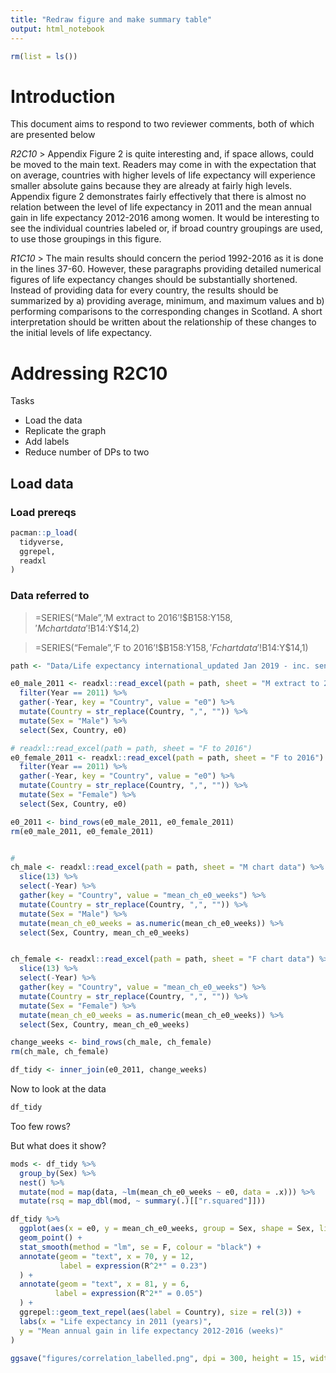 ```yaml
---
title: "Redraw figure and make summary table"
output: html_notebook
---
```


```r
rm(list = ls())

```
# Introduction

This document aims to respond to two reviewer comments, both of which are presented below

*R2C10*
> Appendix Figure 2 is quite interesting and, if space allows, could be moved to the main text. Readers may come in with the expectation that on average, countries with higher levels of life expectancy will experience smaller absolute gains because they are already at fairly high levels. Appendix figure 2 demonstrates fairly effectively that there is almost no relation between the level of life expectancy in 2011 and the mean annual gain in life expectancy 2012-2016 among women. It would be interesting to see the individual countries labeled or, if broad country groupings are used, to use those groupings in this figure.



*R1C10*
> The main results should concern the period 1992-2016 as it is done in the lines 37-60. However, these paragraphs providing detailed numerical figures of life expectancy changes should be substantially shortened. Instead of providing data for every country, the results should be summarized by a) providing average, minimum, and maximum values and b) performing comparisons to the corresponding changes in Scotland. A short interpretation should be written about the relationship of these changes to the initial levels of life expectancy.

# Addressing R2C10

Tasks

* Load the data 
* Replicate the graph
* Add labels
* Reduce number of DPs to two

## Load data 


### Load prereqs

```r
pacman::p_load(
  tidyverse,
  ggrepel,
  readxl
)

```

### Data referred to 

> =SERIES("Male",'M extract to 2016'!$B$158:$Y$158,'M chart data'!$B$14:$Y$14,2)

> =SERIES("Female",'F to 2016'!$B$158:$Y$158,'F chart data'!$B$14:$Y$14,1)




```r
path <- "Data/Life expectancy international_updated Jan 2019 - inc. sensitivity analysis.xlsx"

e0_male_2011 <- readxl::read_excel(path = path, sheet = "M extract to 2016") %>% 
  filter(Year == 2011) %>% 
  gather(-Year, key = "Country", value = "e0") %>% 
  mutate(Country = str_replace(Country, ",", "")) %>% 
  mutate(Sex = "Male") %>% 
  select(Sex, Country, e0)

# readxl::read_excel(path = path, sheet = "F to 2016")
e0_female_2011 <- readxl::read_excel(path = path, sheet = "F to 2016") %>% 
  filter(Year == 2011) %>% 
  gather(-Year, key = "Country", value = "e0") %>% 
  mutate(Country = str_replace(Country, ",", "")) %>% 
  mutate(Sex = "Female") %>% 
  select(Sex, Country, e0)

e0_2011 <- bind_rows(e0_male_2011, e0_female_2011)
rm(e0_male_2011, e0_female_2011)


# 
ch_male <- readxl::read_excel(path = path, sheet = "M chart data") %>% 
  slice(13) %>% 
  select(-Year) %>% 
  gather(key = "Country", value = "mean_ch_e0_weeks") %>%
  mutate(Country = str_replace(Country, ",", "")) %>% 
  mutate(Sex = "Male") %>% 
  mutate(mean_ch_e0_weeks = as.numeric(mean_ch_e0_weeks)) %>% 
  select(Sex, Country, mean_ch_e0_weeks)


ch_female <- readxl::read_excel(path = path, sheet = "F chart data") %>% 
  slice(13) %>% 
  select(-Year) %>% 
  gather(key = "Country", value = "mean_ch_e0_weeks") %>% 
  mutate(Country = str_replace(Country, ",", "")) %>% 
  mutate(Sex = "Female") %>% 
  mutate(mean_ch_e0_weeks = as.numeric(mean_ch_e0_weeks)) %>% 
  select(Sex, Country, mean_ch_e0_weeks)

change_weeks <- bind_rows(ch_male, ch_female)
rm(ch_male, ch_female)

df_tidy <- inner_join(e0_2011, change_weeks)

```


Now to look at the data 

```r
df_tidy

```

Too few rows?

But what does it show?


```r

mods <- df_tidy %>% 
  group_by(Sex) %>% 
  nest() %>% 
  mutate(mod = map(data, ~lm(mean_ch_e0_weeks ~ e0, data = .x))) %>% 
  mutate(rsq = map_dbl(mod, ~ summary(.)[["r.squared"]]))

df_tidy %>% 
  ggplot(aes(x = e0, y = mean_ch_e0_weeks, group = Sex, shape = Sex, linetype = Sex)) + 
  geom_point() +
  stat_smooth(method = "lm", se = F, colour = "black") +
  annotate(geom = "text", x = 70, y = 12, 
           label = expression(R^2*" = 0.23")
  ) +
  annotate(geom = "text", x = 81, y = 6,
          label = expression(R^2*" = 0.05")         
  ) + 
  ggrepel::geom_text_repel(aes(label = Country), size = rel(3)) + 
  labs(x = "Life expectancy in 2011 (years)", 
  y = "Mean annual gain in life expectancy 2012-2016 (weeks)"
)

ggsave("figures/correlation_labelled.png", dpi = 300, height = 15, width = 25, units = "cm")

```